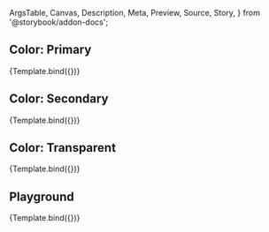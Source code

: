<!-- @prettier -->

  ArgsTable,
  Canvas,
  Description,
  Meta,
  Preview,
  Source,
  Story,
} from '@storybook/addon-docs';


<Meta argTypes={argTypes} component={AppBar} title="Material UI/AppBar" />

<Description of={AppBar} />

## Color: Primary

<Canvas>
  <Story
    args={{
      color: 'primary',
    }}
    name="Color: Primary"
  >
    {Template.bind({})}
  </Story>
</Canvas>

## Color: Secondary

<Canvas>
  <Story
    args={{
      color: 'secondary',
    }}
    name="Color: Secondary"
  >
    {Template.bind({})}
  </Story>
</Canvas>

## Color: Transparent

<Canvas>
  <Story
    args={{
      color: 'transparent',
    }}
    name="Color: Transparent"
  >
    {Template.bind({})}
  </Story>
</Canvas>

## Playground

<Canvas isColumn>
  <Source language="jsx" story="Playground" />
  <Story name="Playground">{Template.bind({})}</Story>
  <ArgsTable story="Playground" />
</Canvas>
